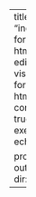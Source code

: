 ---
title: "index"
format: html
editor: visual
format:
  html:
    self-contained: true
execute:
  echo: true

project:
  output-dir: docs
---